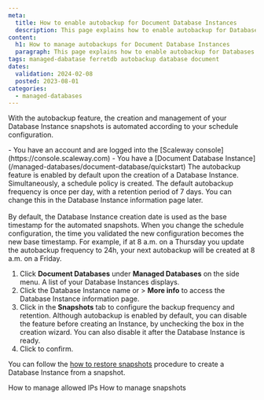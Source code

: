 ```yaml
---
meta:
  title: How to enable autobackup for Document Database Instances
  description: This page explains how to enable autobackup for Databases
content:
  h1: How to manage autobackups for Document Database Instances
  paragraph: This page explains how to enable autobackup for Databases
tags: managed-dabatase ferretdb autobackup database document
dates:
  validation: 2024-02-08
  posted: 2023-08-01
categories:
  - managed-databases
---
```


With the autobackup feature, the creation and management of your Database Instance snapshots is automated according to your schedule configuration.

<Macro id="iam-requirements" />

<Message type="requirement">
  - You have an account and are logged into the [Scaleway console](https://console.scaleway.com)
  - You have a [Document Database Instance](/managed-databases/document-database/quickstart)
</Message>

<Message type="note">
  The autobackup feature is enabled by default upon the creation of a Database Instance. Simultaneously, a schedule policy is created. The default autobackup frequency is once per day, with a retention period of 7 days. You can change this in the Database Instance information page later.
  <br /><br />
  By default, the Database Instance creation date is used as the base timestamp for the automated snapshots. When you change the schedule configuration, the time you validated the new configuration becomes the new base timestamp. For example, if at 8 a.m. on a Thursday you update the autobackup frequency to 24h, your next autobackup will be created at 8 a.m. on a Friday.
</Message>

1. Click **Document Databases** under **Managed Databases** on the side menu. A list of your Database Instances displays.
2. Click the Database Instance name or <Icon name="more" /> > **More info** to access the Database Instance information page.
3. Click <Icon name="edit" /> in the **Snapshots** tab to configure the backup frequency and retention.
    <Message type="note">
      Although autobackup is enabled by default, you can disable the feature before creating an Instance, by unchecking the box in the creation wizard. You can also disable it after the Database Instance is ready.
    </Message>
4. Click <Icon name="validate" /> to confirm.

You can follow the [how to restore snapshots](/managed-databases/document-database/how-to/manage-snapshots/#how-to-create-a-database-instance-from-a-snapshot) procedure to create a Database Instance from a snapshot.

<Navigation title="See also">
  <PreviousButton to="/managed-databases/document-database/how-to/manage-allowed-ip-addresses">How to manage allowed IPs</PreviousButton>
  <NextButton to="/managed-databases/document-database/how-to/manage-snapshots">How to manage snapshots</NextButton>
</Navigation>
